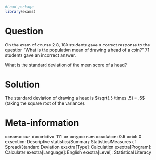 ```r
#Load package
library(exams)
```

Question
========
On the exam of course 2.8, 189 students gave a correct response to the question “What is the population mean of drawing a head of a coin?” 71 students gave an incorrect answer. 

What is the standard deviation of the mean score of a head?


Solution
========
The standard deviation of drawing a head is $\sqrt{.5 \times .5} = .5$ (taking the square root of the variance).


Meta-information
================
exname: eur-descriptive-111-en
extype: num
exsolution: 0.5
extol: 0
exsection: Descriptive statistics/Summary Statistics/Measures of Spread/Standard Deviation
exextra[Type]: Calculation
exextra[Program]: Calculater
exextra[Language]: English
exextra[Level]: Statistical Literacy
